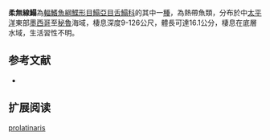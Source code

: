 {{Speciesbox
| name = 柔無線鰨
| image = 
| image_width = 250px
| image_caption = 
| status = LC
| status_system = IUCN3.1
| genus = Symphurus
| species = prolatinaris
| authority = [[Munroe,_Nizinski_&_Mahadeva|Munroe, Nizinski & Mahadeva]], [[1991|1991]]
| synonyms = 
}}

'''柔無線鰨'''為[[輻鰭魚綱|輻鰭魚綱]][[鰈形目|鰈形目]][[鰨亞目|鰨亞目]][[舌鰨科|舌鰨科]]的其中一[[種|種]]，為熱帶魚類，分布於中[[太平洋|太平洋]]東部[[墨西哥|墨西哥]]至[[秘魯|秘魯]]海域，棲息深度9-126公尺，體長可達16.1公分，棲息在底層水域，生活習性不明。
==参考文献==
*{{FishBase_species|genus=Symphurus |species=prolatinaris|year=2014|month=4}}

== 扩展阅读 ==
{{refbegin}}
{{wikispecies-inline|Symphurus prolatinaris|柔無線鰨}}
{{refend}}
{{Taxonbar|from=Q302915}}

[[Category:無線鰨屬|prolatinaris]]


{{魚類小作品}}
